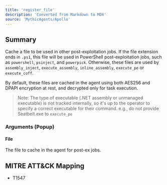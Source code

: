 ```yaml
---
title: 'register_file'
description: 'Converted from Markdown to MDX'
source: 'MythicAgents/Apollo'
---
```


## Summary
Cache a file to be used in other post-exploitation jobs. If the file extension ends in `.ps1`, this file will be used in PowerShell post-exploitation jobs, such as `powershell`, `psinject`, and `powerpick`. Otherwise, these files are used by `assembly_inject`, `execute_assembly`, `inline_assembly`, `execute_pe` or `execute_coff`.

By default, these files are cached in the agent using both AES256 and DPAPI encryption at rest, and decrypted only for task execution.

>Note: The type of executable (.NET assembly or unmanaged executable) is not tracked internally, so it's up to the operator to specify a correct executable for their command. e.g., do not provide Seatbelt.exe to `execute_pe`

### Arguments (Popup)
#### File
The file to cache in the agent for post-ex jobs.

## MITRE ATT&CK Mapping

- T1547
